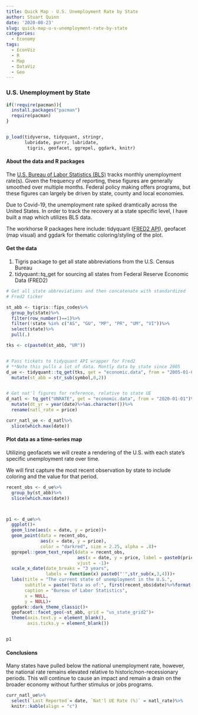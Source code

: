 ```yaml
---
title: Quick Map - U.S. Unemployment Rate by State
author: Stuart Quinn
date: '2020-08-23'
slug: quick-map-u-s-unemployment-rate-by-state
categories:
  - Economy
tags:
  - EconViz
  - R
  - Map
  - DataViz
  - Geo
---
```



### U.S. Unemployment by State

```r

if(!require(pacman)){
  install.packages("pacman")
  require(pacman)
}


p_load(tidyverse, tidyquant, stringr, 
       lubridate, purrr, lubridate, 
        tigris, geofacet, ggrepel, ggdark, knitr)

```

#### About the data and R packages

The [U.S. Bureau of Labor Statistics (BLS)][1] tracks monthly unemployment rate(s). Given the frequency of reporting, these figures are generally smoothed over multiple months. Federal policy making offers programs, but these figures can largely be driven by state, county and local economies. 

Due to Covid-19, the unemployment rate spiked dramtically across the United States. In order to track the recovery at a state specific level, I have built a map which utilizes BLS data. 

The workhorse R packages here include: tidyquant ([FRED2 API][2]), geofacet (map visual) and ggdark for thematic coloring/styling of the plot. 

#### Get the data

1. Tigris package to get all state abbreviations from the U.S. Census Bureau
2. tidyquant::tq_get for sourcing all states from Federal Reserve Economic Data (FRED2)

```r

# Get all state abbreviations and then concatenate with standardized
# Fred2 ticker

st_abb <- tigris::fips_codes%>%
  group_by(state)%>%
  filter(row_number()==1)%>%
  filter(!state %in% c("AS", "GU", "MP", "PR", "UM", "VI"))%>%
  select(state)%>%
  pull(.)

tks <- c(paste0(st_abb, "UR"))


# Pass tickets to tidyquant API wrapper for Fred2
# **Note this pulls a lot of data. Montly data by state since 2005
d_ue <- tidyquant::tq_get(tks, get = "economic.data", from = "2005-01-01")%>%
  mutate(st_abb = str_sub(symbol,0,2))


# Get nat'l figures for reference, relative to state UE
d_natl <- tq_get("UNRATE", get = "economic.data", from = "2020-01-01")%>%
  mutate(dt_yr = year(date)%>%as.character())%>%
  rename(natl_rate = price)

curr_natl_ue <- d_natl%>%
  slice(which.max(date))


```

#### Plot data as a time-series map

Utilizing geofacets we will create a rendering of the U.S. with each state's specific unemployment rate over time. 

We will first capture the most recent observation by state to include coloring and the value for that period. 

```r

recent_obs <- d_ue%>%
  group_by(st_abb)%>%
  slice(which.max(date))



p1 <- d_ue%>%
  ggplot()+
  geom_line(aes(x = date, y = price))+
  geom_point(data = recent_obs, 
             aes(x = date, y = price), 
             color = "darkred", size = 2.25, alpha = .8)+
  ggrepel::geom_text_repel(data = recent_obs, 
                           aes(x = date, y = price, label = paste0(price, "%")), 
                           vjust = -1)+
  scale_x_date(date_breaks = "3 years", 
               labels = function(x) paste0("'",str_sub(x,3,4)))+
  labs(title = "The current state of unemployment in the U.S.", 
       subtitle = paste("Data as of:", first(recent_obs$date)%>%format(., "%b-%Y")),
       caption = "Bureau of Labor Statistics",
       x = NULL,
       y = NULL)+
  ggdark::dark_theme_classic()+
  geofacet::facet_geo(~st_abb, grid = "us_state_grid2")+
  theme(axis.text.y = element_blank(), 
        axis.ticks.y = element_blank())


p1
```


#### Conclusions

Many states have pulled below the national unemployment rate, however, the national rate remains elevated relative to historic/non-recessionary periods. This will continue to cause an impact and remain a drain on the broader economy without further stimulus or jobs programs. 

```r

curr_natl_ue%>%
  select(`Last Reported`= date, `Nat'l UE Rate (%)` = natl_rate)%>%
  knitr::kable(align = "c")

```

[1]: "https://www.bls.gov/"
[2]: "https://fred.stlouisfed.org/"

